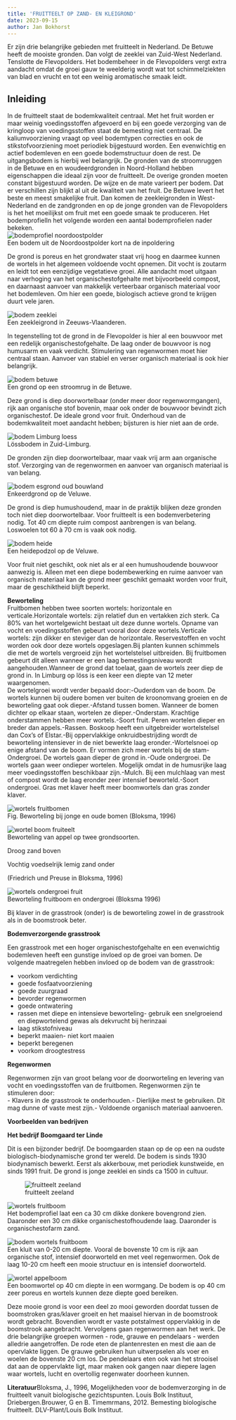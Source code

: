 ```yaml
---
title: 'FRUITTEELT OP ZAND- EN KLEIGROND'
date: 2023-09-15
author: Jan Bokhorst
---
```


Er zijn drie belangrijke gebieden met fruitteelt in Nederland. De Betuwe heeft de mooiste gronden. Dan volgt de zeeklei van Zuid-West Nederland. Tenslotte de Flevopolders. Het bodembeheer in de Flevopolders vergt extra aandacht omdat de groei gauw te weelderig wordt wat tot schimmelziekten van blad en vrucht en tot een weinig aromatische smaak leidt.


## Inleiding

In de fruitteelt staat de bodemkwaliteit centraal. Met het fruit worden er maar weinig voedingsstoffen afgevoerd en bij een goede verzorging van de kringloop van voedingsstoffen staat de bemesting niet centraal. De kaliumvoorziening vraagt op veel bodemtypen correcties en ook de stikstofvoorziening moet periodiek bijgestuurd worden. Een evenwichtig en actief bodemleven en een goede bodemstructuur doen de rest. De uitgangsbodem is hierbij wel belangrijk. De gronden van de stroomruggen in de Betuwe en en woudeerdgronden in Noord-Holland hebben eigenschappen die ideaal zijn voor de fruitteelt. De overige gronden moeten constant bijgestuurd worden. De wijze en de mate varieert per bodem. Dat er verschillen zijn blijkt al uit de kwaliteit van het fruit. De Betuwe levert het beste en meest smakelijke fruit. Dan komen de zeekleigronden in West-Nederland en de zandgronden en op de jonge gronden van de Flevopolders is het het moeilijkst om fruit met een goede smaak te produceren. Het bodemprofielIn het volgende worden een aantal bodemprofielen nader bekeken.   
![bodemprofiel noordoostpolder](../img/flevogrondjpg-1920w.jpg)   
Een bodem uit de Noordoostpolder kort na de inpoldering

De grond is poreus en het grondwater staat vrij hoog en daarmee kunnen de wortels in het algemeen voldoende vocht opnemen. Dit vocht is zoutarm en leidt tot een eenzijdige vegetatieve groei. Alle aandacht moet uitgaan naar verhoging van het organischestofgehalte met bijvoorbeeld compost, en daarnaast aanvoer van makkelijk verteerbaar organisch materiaal voor het bodemleven. Om hier een goede, biologisch actieve grond te krijgen duurt vele jaren.


![bodem zeeklei](../img/jongezeekleijpg(Medium)-1920w.jpg)   
Een zeekleigrond in Zeeuws-Vlaanderen.

In tegenstelling tot de grond in de Flevopolder is hier al een bouwvoor met een redelijk organischestofgehalte. De laag onder de bouwvoor is nog humusarm en vaak verdicht. Stimulering van regenwormen moet hier centraal staan. Aanvoer van stabiel en verser organisch materiaal is ook hier belangrijk.


![bodem betuwe](../img/bodemprofiel(Medium)-1920w.jpg)   
Een grond op een stroomrug in de Betuwe.

Deze grond is diep doorwortelbaar (onder meer door regenwormgangen), rijk aan organische stof bovenin, maar ook onder de bouwvoor bevindt zich organischestof. De ideale grond voor fruit. Onderhoud van de bodemkwaliteit moet aandacht hebben; bijsturen is hier niet aan de orde.


![bodem Limburg loess](../img/profiellicht(Small)(1)-1920w.jpg)   
Lössbodem in Zuid-Limburg.

De gronden zijn diep doorwortelbaar, maar vaak vrij arm aan organische stof. Verzorging van de regenwormen en aanvoer van organisch materiaal is van belang.


![bodem esgrond oud bouwland](../img/enkeerdgrondnbv(1)-1920w.jpg)   
Enkeerdgrond op de Veluwe.

De grond is diep humushoudend, maar in de praktijk blijken deze gronden toch niet diep doorwortelbaar. Voor fruitteelt is een bodemverbetering nodig. Tot 40 cm diepte ruim compost aanbrengen is van belang. Loswoelen tot 60 à 70 cm is vaak ook nodig.


![bodem heide](../img/podzol-1920w.jpg)   
Een heidepodzol op de Veluwe.

Voor fruit niet geschikt, ook niet als er al een humushoudende bouwvoor aanwezig is. Alleen met een diepe bodembewerking en ruime aanvoer van organisch materiaal kan de grond meer geschikt gemaakt worden voor fruit, maar de geschiktheid blijft beperkt.

**Beworteling**  
Fruitbomen hebben twee soorten wortels: horizontale en verticale.Horizontale wortels: zijn relatief dun en vertakken zich sterk. Ca 80% van het wortelgewicht bestaat uit deze dunne wortels. Opname van vocht en voedingsstoffen gebeurt vooral door deze wortels.Verticale wortels: zijn dikker en steviger dan de horizontale. Reservestoffen en vocht worden ook door deze wortels opgeslagen.Bij planten kunnen schimmels die met de wortels vergroeid zijn het wortelstelsel uitbreiden. Bij fruitbomen gebeurt dit alleen wanneer er een laag bemestingsniveau wordt aangehouden.Wanneer de grond dat toelaat, gaan de wortels zeer diep de grond in. In Limburg op löss is een keer een diepte van 12 meter waargenomen.  
De wortelgroei wordt verder bepaald door:-Ouderdom van de boom. De wortels kunnen bij oudere bomen ver buiten de kroonomvang groeien en de beworteling gaat ook dieper.-Afstand tussen bomen. Wanneer de bomen dichter op elkaar staan, wortelen ze dieper.-Onderstam. Krachtige onderstammen hebben meer wortels.-Soort fruit. Peren wortelen dieper en breder dan appels.-Rassen. Boskoop heeft een uitgebreider wortelstelsel dan Cox’s of Elstar.-Bij oppervlakkige onkruidbestrijding wordt de beworteling intensiever in de niet bewerkte laag eronder.-Wortelsnoei op enige afstand van de boom. Er vormen zich meer wortels bij de stam-Ondergroei. De wortels gaan dieper de grond in.-Oude ondergroei. De wortels gaan weer ondieper wortelen. Mogelijk omdat in de humusrijke laag meer voedingsstoffen beschikbaar zijn.-Mulch. Bij een mulchlaag van mest of compost wordt de laag eronder zeer intensief beworteld.-Soort ondergroei. Gras met klaver heeft meer boomwortels dan gras zonder klaver.  


![wortels fruitbomen](../img/boomstrook(Small)-1920w.jpg)   
Fig. Beworteling bij jonge en oude bomen (Bloksma, 1996)


![wortel boom fruiteelt](../img/Kopievanfruit%28Small%29%20%281%29-1920w.jpg)   
Beworteling van appel op twee grondsoorten.

Droog zand boven

Vochtig voedselrijk lemig zand onder

(Friedrich und Preuse in Bloksma, 1996)


![wortels ondergroei fruit](../img/grasklaver-a12919b3-1920w.jpg)   
Beworteling fruitboom en ondergroei (Bloksma 1996)

Bij klaver in de grasstrook (onder) is de beworteling zowel in de grasstrook als in de boomstrook beter.



**Bodemverzorgende grasstrook**

Een grasstrook met een hoger organischestofgehalte en een evenwichtig bodemleven heeft een gunstige invloed op de groei van bomen. De volgende maatregelen hebben invloed op de bodem van de grasstrook:  

- voorkom verdichting
- goede fosfaatvoorziening
- goede zuurgraad
- bevorder regenwormen
- goede ontwatering
- rassen met diepe en intensieve beworteling- gebruik een snelgroeiend en diepwortelend gewas als dekvrucht bij herinzaai
- laag stikstofniveau
- beperkt maaien- niet kort maaien
- beperkt beregenen
- voorkom droogtestress  

**Regenwormen**

Regenwormen zijn van groot belang voor de doorworteling en levering van vocht en voedingsstoffen van de fruitbomen. Regenwormen zijn te stimuleren door:  
- Klavers in de grasstrook te onderhouden.- Dierlijke mest te gebruiken. Dit mag dunne of vaste mest zijn.- Voldoende organisch materiaal aanvoeren.  

**Voorbeelden van bedrijven**

**Het bedrijf Boomgaard ter Linde**

Dit is een bijzonder bedrijf. De boomgaarden staan op de op een na oudste biologisch-biodynamische grond ter wereld. De bodem is sinds 1930 biodynamisch bewerkt. Eerst als akkerbouw, met periodiek kunstweide, en sinds 1991 fruit. De grond is jonge zeeklei en sinds ca 1500 in cultuur.  

![fruitteelt zeeland](../img/boomgaardterLinde2-cdaabbad-1920w.jpg)     



![wortels fruitboom](../img/terLinde0-40cm022(Small)-1920w.jpg)   
Het bodemprofiel laat een ca 30 cm dikke donkere bovengrond zien. Daaronder een 30 cm dikke organischestofhoudende laag. Daaronder is organischestofarm zand.


![bodem wortels fruitboom](../img/terLinde0-40cm027(Small)-ba1eacf3-1920w.jpg)   
Een kluit van 0-20 cm diepte. Vooral de bovenste 10 cm is rijk aan organische stof, intensief doorworteld en met veel regenwormen. Ook de laag 10-20 cm heeft een mooie structuur en is intensief doorworteld.


![wortel appelboom](../img/terLinde0-40cm005(Small)-1920w.jpg)   
Een boomwortel op 40 cm diepte in een wormgang. De bodem is op 40 cm zeer poreus en wortels kunnen deze diepte goed bereiken.

Deze mooie grond is voor een deel zo mooi geworden doordat tussen de boomstroken gras/klaver groeit en het maaisel hiervan in de boomstrook wordt gebracht. Bovendien wordt er vaste potstalmest oppervlakkig in de boomstrook aangebracht. Vervolgens gaan regenwormen aan het werk. De drie belangrijke groepen wormen - rode, grauwe en pendelaars - werden alledrie aangetroffen. De rode eten de plantenresten en mest die aan de opervlakte liggen. De grauwe gebruiken hun uitwerpselen als voer en woelen de bovenste 20 cm los. De pendelaars eten ook van het strooisel dat aan de oppervlakte ligt, maar maken ook gangen naar diepere lagen waar wortels, lucht en overtollig regenwater doorheen kunnen.

**Literatuur**Bloksma, J., 1996, Mogelijkheden voor de bodemverzorging in de fruitteelt vanuit biologische gezichtspunten. Louis Bolk Instituut, Driebergen.Brouwer, G en B. Timemrmans, 2012. Bemesting biologische fruitteelt. DLV-Plant/Louis Bolk Instituut.  



